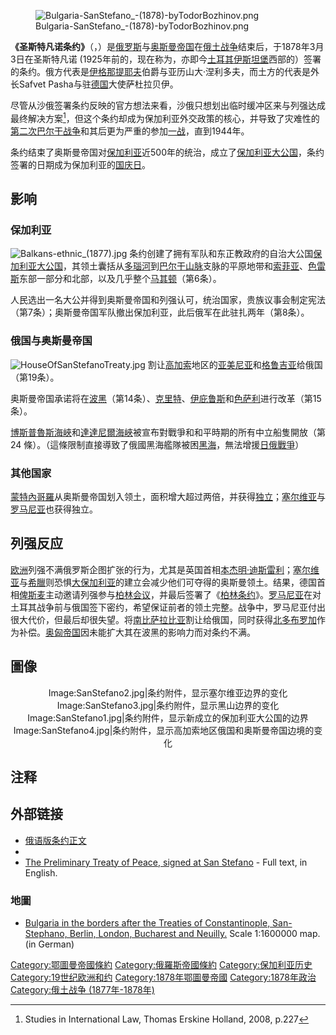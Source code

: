 {{noteTA
|G1=地名
|1=zh:聖斯特凡諾; zh-cn:圣斯特凡诺; zh-tw:聖斯泰法諾;
}}
[[File:Bulgaria-SanStefano_-(1878)-byTodorBozhinov.png|right]]

'''《圣斯特凡诺条约》'''（{{lang-ru|Сан-Стефанский мир}}，{{lang-tr|Ayastefanos Muahedesi}}）是[[俄罗斯|俄罗斯]]与[[奥斯曼帝国|奥斯曼帝国]]在[[俄土战争_(1877年-1878年)|俄土战争]]结束后，于1878年3月3日在圣斯特凡诺 (1925年前的{{lang|tr|San Stefano}}，现在称为{{lang|tr|Yeşilköy}}，亦即今[[土耳其|土耳其]][[伊斯坦堡|伊斯坦堡]]西部的{{link-en|耶西勒廓伊|Yeşilköy}}）签署的条约。俄方代表是[[伊格那提耶夫|伊格那提耶夫]]伯爵与亚历山大·涅利多夫，而土方的代表是外长Safvet Pasha与驻[[德国|德国]]大使萨杜拉贝伊。

尽管从沙俄签署条约反映的官方想法来看，沙俄只想划出临时缓冲区来与列强达成最终解决方案<ref> Studies in International Law, Thomas Erskine Holland, 2008, p.227</ref>，但这个条约却成为保加利亚外交政策的核心，并导致了灾难性的[[第二次巴尔干战争|第二次巴尔干战争]]和其后更为严重的参加[[一战|一战]]，直到1944年。

条约结束了奥斯曼帝国对[[保加利亚|保加利亚]]近500年的统治，成立了[[保加利亚大公国|保加利亚大公国]]，条约签署的日期成为保加利亚的[[国庆日|国庆日]]。

== 影响 ==

=== 保加利亚 ===

[[File:Balkans-ethnic_(1877).jpg|thumb]]
条约创建了拥有军队和东正教政府的自治大公国[[保加利亚大公国|保加利亚大公国]]，其领土囊括从[[多瑙河|多瑙河]]到[[巴尔干山脉|巴尔干山脉]]支脉的平原地带和[[索菲亚|索菲亚]]、[[色雷斯|色雷斯]]东部一部分和北部，以及几乎整个[[马其顿|马其顿]]（第6条）。

人民选出一名大公并得到奥斯曼帝国和列强认可，统治国家，贵族议事会制定宪法（第7条）；奥斯曼帝国军队撤出保加利亚，此后俄军在此驻扎两年（第8条）。

=== 俄国与奥斯曼帝国 ===
[[File:HouseOfSanStefanoTreaty.jpg|right]]
割让[[高加索|高加索]]地区的[[亚美尼亚|亚美尼亚]]和[[格鲁吉亚|格鲁吉亚]]给俄国（第19条）。

奥斯曼帝国承诺将在[[波黑|波黑]]（第14条）、[[克里特|克里特]]、[[伊庇鲁斯|伊庇鲁斯]]和[[色萨利|色萨利]]进行改革（第15条）。

[[博斯普魯斯海峽|博斯普魯斯海峽]]和[[達達尼爾海峽|達達尼爾海峽]]被宣布對戰爭和和平時期的所有中立船隻開放（第 24 條）。（這條限制直接導致了俄國黑海艦隊被困[[黑海|黑海]]，無法增援[[日俄戰爭|日俄戰爭]]）

=== 其他国家 ===
[[蒙特內哥羅|蒙特內哥羅]]从奥斯曼帝国划入领土，面积增大超过两倍，并获得[[独立|独立]]；[[塞尔维亚|塞尔维亚]]与[[罗马尼亚|罗马尼亚]]也获得独立。

== 列强反应 ==
[[欧洲|欧洲]]列强不满俄罗斯企图扩张的行为，尤其是英国首相[[本杰明·迪斯雷利|本杰明·迪斯雷利]]；[[塞尔维亚|塞尔维亚]]与[[希臘|希臘]]则恐惧[[大保加利亚|大保加利亚]]的建立会减少他们可夺得的奥斯曼领土。结果，德国首相[[俾斯麦|俾斯麦]]主动邀请列强参与[[1878年柏林会议|柏林会议]]，并最后签署了《[[1878年柏林条约|柏林条约]]》。[[罗马尼亚|罗马尼亚]]在对土耳其战争前与俄国签下密约，希望保证前者的领土完整。战争中，罗马尼亚付出很大代价，但最后却很失望。将[[南比萨拉比亚|南比萨拉比亚]]割让给俄国，同时获得[[北多布罗加|北多布罗加]]作为补偿。[[奥匈帝国|奥匈帝国]]因未能扩大其在波黑的影响力而对条约不满。

==圖像==
<gallery><center>
Image:SanStefano2.jpg|条约附件，显示塞尔维亚边界的变化
Image:SanStefano3.jpg|条约附件，显示黑山边界的变化
Image:SanStefano1.jpg|条约附件，显示新成立的保加利亚大公国的边界
Image:SanStefano4.jpg|条约附件，显示高加索地区俄国和奥斯曼帝国边境的变化
</gallery></center>

== 注释 ==
{{reflist}}

== 外部链接 ==
{{div col|2}}
* [http://www.hist.msu.ru/ER/Etext/FOREIGN/stefano.htm 俄语版条约正文] {{Wayback|url=http://www.hist.msu.ru/ER/Etext/FOREIGN/stefano.htm |date=20170727104534 }}
* {{cite journal |title= Preliminary Treaty of Peace between Russia and Turkey: Signed at San Stefano, February 19/ March 3, 1878 (Translation) |journal= The American Journal of International Law |volume= II |issue= 4, Supplement, Official Documents |date= October 1908 |pages= 387–401 |jstor= 2212669   |doi= 10.2307/2212669  }}
*[http://pages.uoregon.edu/kimball/1878mr17.SanStef.trt.htm The Preliminary Treaty of Peace, signed at San Stefano] - Full text, in English.

===地圖===
*[https://www.archives.government.bg/images/karta.jpg Bulgaria in the borders after the Treaties of Constantinople, San-Stephano, Berlin, London, Bucharest and Neuilly.] Scale 1:1600000 map. (in German)
{{div col end}}

[[Category:鄂圖曼帝國條約|Category:鄂圖曼帝國條約]]
[[Category:俄羅斯帝國條約|Category:俄羅斯帝國條約]]
[[Category:保加利亚历史|Category:保加利亚历史]]
[[Category:19世纪欧洲和约|Category:19世纪欧洲和约]]
[[Category:1878年鄂圖曼帝國|Category:1878年鄂圖曼帝國]]
[[Category:1878年政治|Category:1878年政治]]
[[Category:俄土战争_(1877年-1878年)|Category:俄土战争 (1877年-1878年)]]